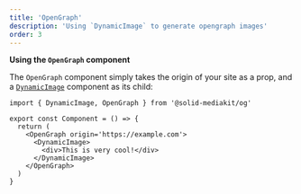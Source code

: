 ```yaml
---
title: 'OpenGraph'
description: 'Using `DynamicImage` to generate opengraph images'
order: 3
---
```


**Using the `OpenGraph` component**

The `OpenGraph` component simply takes the origin of your site as a prop, and a [`DynamicImage`](../dynamic-image) component as its child:

```tsx
import { DynamicImage, OpenGraph } from '@solid-mediakit/og'

export const Component = () => {
  return (
    <OpenGraph origin='https://example.com'>
      <DynamicImage>
        <div>This is very cool!</div>
      </DynamicImage>
    </OpenGraph>
  )
}
```
